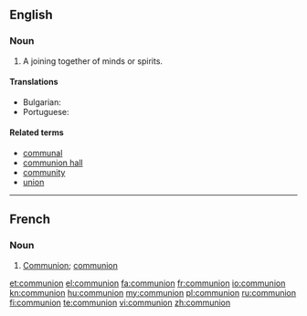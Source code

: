 {{also|Communion}}
==English==

===Noun===
{{en-noun}}

# A joining together of minds or spirits.

====Translations====
{{trans-top|a joining together of minds or spirits}}
* Bulgarian: {{t|bg|единение|n|sc=Cyrl}}
* Portuguese: {{t+|pt|comunhão|f}}
{{trans-mid}}
{{trans-bottom}}

====Related terms====
* [[communal]]
* [[communion hall]]
* [[community]]
* [[union]]

----

==French==

===Noun===
{{fr-noun|f}}
{{attention|fr|needs expansion}}

# [[Communion#English|Communion]]; [[communion#English|communion]]

[[et:communion]]
[[el:communion]]
[[fa:communion]]
[[fr:communion]]
[[io:communion]]
[[kn:communion]]
[[hu:communion]]
[[my:communion]]
[[pl:communion]]
[[ru:communion]]
[[fi:communion]]
[[te:communion]]
[[vi:communion]]
[[zh:communion]]